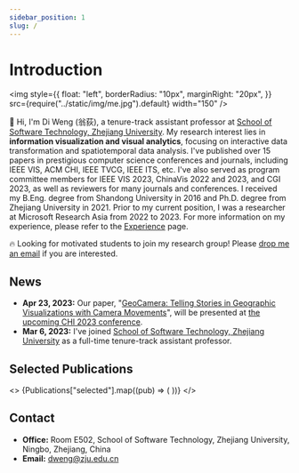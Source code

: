 ```yaml
---
sidebar_position: 1
slug: /
---
```



# Introduction

<img
  style={{
    float: "left",
    borderRadius: "10px",
    marginRight: "20px",
  }}
  src={require("../static/img/me.jpg").default}
  width="150"
/>

👋 Hi, I'm Di Weng (翁荻), a tenure-track assistant professor at [School of Software Technology, Zhejiang University](http://www.cst.zju.edu.cn/cstenglish/main.htm).
My research interest lies in **information visualization and visual analytics**, focusing on interactive data transformation and spatiotemporal data analysis.
I've published over 15 papers in prestigious computer science conferences and journals, including IEEE VIS, ACM CHI, IEEE TVCG, IEEE ITS, etc.
I've also served as program committee members for IEEE VIS 2023, ChinaVis 2022 and 2023, and CGI 2023, as well as reviewers for many journals and conferences.
I received my B.Eng. degree from Shandong University in 2016 and Ph.D. degree from Zhejiang University in 2021.
Prior to my current position, I was a researcher at Microsoft Research Asia from 2022 to 2023. For more information on my experience, please refer to the [Experience](./experience) page.

🔥 Looking for motivated students to join my research group! Please [drop me an email](mailto:dweng@zju.edu.cn) if you are interested.

## News

- **Apr 23, 2023:** Our paper, "[GeoCamera: Telling Stories in Geographic Visualizations with Camera Movements](https://dl.acm.org/doi/10.1145/3544548.3581470)", will be presented at [the upcoming CHI 2023 conference](https://chi2023.acm.org/).
- **Mar 6, 2023:** I've joined [School of Software Technology, Zhejiang University](http://www.cst.zju.edu.cn/cstenglish/main.htm) as a full-time tenure-track assistant professor.

## Selected Publications

<>
  {Publications["selected"].map((pub) => (
    <Publication
      image={pub.image}
      authors={pub.authors}
      title={pub.title}
      venue={pub.venue}
      doi={pub.doi}
      key={pub.doi}
      abstract={pub.abstract}
    />
  ))}
</>

## Contact

- **Office:** Room E502, School of Software Technology, Zhejiang University, Ningbo, Zhejiang, China
- **Email:** dweng@zju.edu.cn
